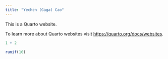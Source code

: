 ```yaml
---
title: "Yechen (Gaga) Cao"
---
```


This is a Quarto website.

To learn more about Quarto websites visit <https://quarto.org/docs/websites>.

```r
1 + 2
```


```r
runif(10)
```

